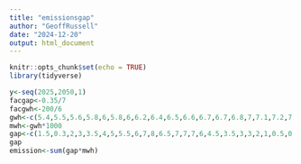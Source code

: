 ```yaml
---
title: "emissionsgap"
author: "GeoffRussell"
date: "2024-12-20"
output: html_document
---
```


```r
knitr::opts_chunk$set(echo = TRUE)
library(tidyverse)
```


```r
y<-seq(2025,2050,1)
facgap<-0.35/7
facgwh<-200/6
gwh<-c(5.4,5.5,5.6,5.8,6,5.8,6,6.2,6.4,6.5,6.6,6.7,6.7,6.8,7,7.1,7.2,7.3,7.4,7.5,7.5,7.6,7.8,7.9,8.1,8.3)*facgwh
mwh<-gwh*1000
gap<-c(1.5,0.3,2,3,3.5,4,5,5.5,6,7,8,6.5,7,7,7,6,4.5,3.5,3,3,2,1,0.5,0.5,0,0)*facgap
gap
emission<-sum(gap*mwh)
```